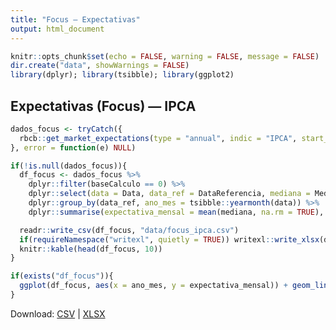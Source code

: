 ```yaml
---
title: "Focus — Expectativas"
output: html_document
---
```


```r
knitr::opts_chunk$set(echo = FALSE, warning = FALSE, message = FALSE)
dir.create("data", showWarnings = FALSE)
library(dplyr); library(tsibble); library(ggplot2)
```

## Expectativas (Focus) — IPCA

```r
dados_focus <- tryCatch({
  rbcb::get_market_expectations(type = "annual", indic = "IPCA", start_date = "2020-01-01")
}, error = function(e) NULL)

if(!is.null(dados_focus)){
  df_focus <- dados_focus %>%
    dplyr::filter(baseCalculo == 0) %>%
    dplyr::select(data = Data, data_ref = DataReferencia, mediana = Mediana) %>%
    dplyr::group_by(data_ref, ano_mes = tsibble::yearmonth(data)) %>%
    dplyr::summarise(expectativa_mensal = mean(mediana, na.rm = TRUE), .groups = "drop")

  readr::write_csv(df_focus, "data/focus_ipca.csv")
  if(requireNamespace("writexl", quietly = TRUE)) writexl::write_xlsx(df_focus, "data/focus_ipca.xlsx")
  knitr::kable(head(df_focus, 10))
}
```

```r
if(exists("df_focus")){
  ggplot(df_focus, aes(x = ano_mes, y = expectativa_mensal)) + geom_line() + theme_minimal() + labs(title = "Expectativa IPCA (Focus)")
}
```

Download: [CSV](data/focus_ipca.csv) | [XLSX](data/focus_ipca.xlsx)
